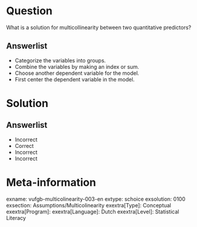 Question
========
  
What is a solution for multicollinearity between two quantitative predictors?
  
Answerlist
----------
* Categorize the variables into groups.
* Combine the variables by making an index or sum.
* Choose another dependent variable for the model.
* First center the dependent variable in the model.

Solution
========

Answerlist
----------
* Incorrect
* Correct
* Incorrect
* Incorrect

Meta-information
================
exname: vufgb-multicolinearity-003-en
extype: schoice
exsolution: 0100
exsection: Assumptions/Multicolinearity
exextra[Type]: Conceptual
exextra[Program]: 
exextra[Language]: Dutch
exextra[Level]: Statistical Literacy